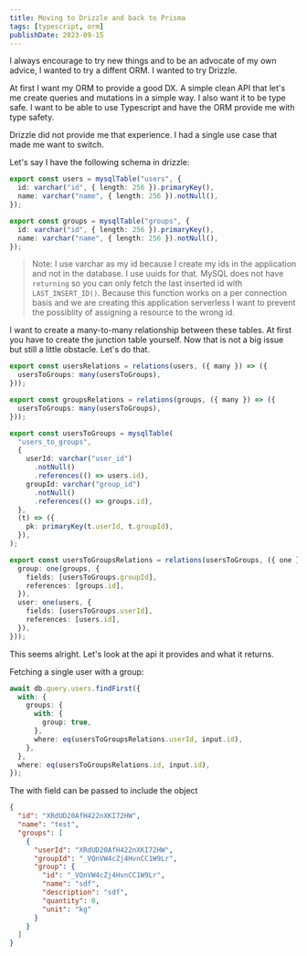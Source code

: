 ```yaml
---
title: Moving to Drizzle and back to Prisma
tags: [typescript, orm]
publishDate: 2023-09-15
---
```


I always encourage to try new things and to be an advocate of my own advice, I wanted to try a diffent ORM. I wanted to try Drizzle.

At first I want my ORM to provide a good DX. A simple clean API that let's me create queries and mutations in a simple way. I also want it to be type safe. I want to be able to use Typescript and have the ORM provide me with type safety.

Drizzle did not provide me that experience. I had a single use case that made me want to switch.

Let's say I have the following schema in drizzle:

```ts
export const users = mysqlTable("users", {
  id: varchar("id", { length: 256 }).primaryKey(),
  name: varchar("name", { length: 256 }).notNull(),
});

export const groups = mysqlTable("groups", {
  id: varchar("id", { length: 256 }).primaryKey(),
  name: varchar("name", { length: 256 }).notNull(),
});
```

> Note: I use varchar as my id because I create my ids in the application and not in the database. I use uuids for that. MySQL does not have `returning` so you can only fetch the last inserted id with `LAST_INSERT_ID()`. Because this function works on a per connection basis and we are creating this application serverless I want to prevent the possiblity of assigning a resource to the wrong id.

I want to create a many-to-many relationship between these tables. At first you have to create the junction table yourself. Now that is not a big issue but still a little obstacle. Let's do that.

```ts
export const usersRelations = relations(users, ({ many }) => ({
  usersToGroups: many(usersToGroups),
}));

export const groupsRelations = relations(groups, ({ many }) => ({
  usersToGroups: many(usersToGroups),
}));

export const usersToGroups = mysqlTable(
  "users_to_groups",
  {
    userId: varchar("user_id")
      .notNull()
      .references(() => users.id),
    groupId: varchar("group_id")
      .notNull()
      .references(() => groups.id),
  },
  (t) => ({
    pk: primaryKey(t.userId, t.groupId),
  }),
);

export const usersToGroupsRelations = relations(usersToGroups, ({ one }) => ({
  group: one(groups, {
    fields: [usersToGroups.groupId],
    references: [groups.id],
  }),
  user: one(users, {
    fields: [usersToGroups.userId],
    references: [users.id],
  }),
}));
```

This seems alright. Let's look at the api it provides and what it returns.

Fetching a single user with a group:

```ts
await db.query.users.findFirst({
  with: {
    groups: {
      with: {
        group: true,
      },
      where: eq(usersToGroupsRelations.userId, input.id),
    },
  },
  where: eq(usersToGroupsRelations.id, input.id),
});
```

The with field can be passed to include the object

```json
{
  "id": "XRdUD20AfH422nXKI72HW",
  "name": "test",
  "groups": [
    {
      "userId": "XRdUD20AfH422nXKI72HW",
      "groupId": "_VQnVW4cZj4HvnCC1W9Lr",
      "group": {
        "id": "_VQnVW4cZj4HvnCC1W9Lr",
        "name": "sdf",
        "description": "sdf",
        "quantity": 0,
        "unit": "kg"
      }
    }
  ]
}
```
